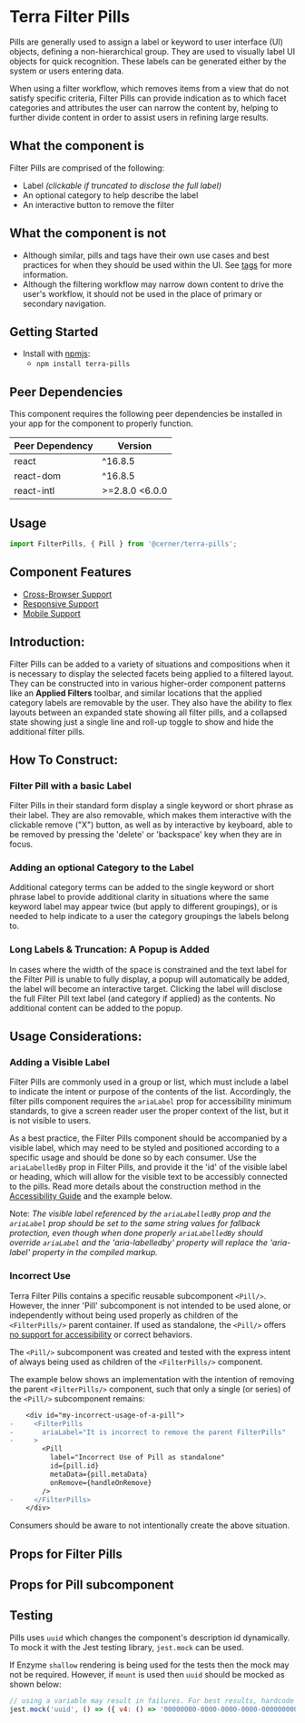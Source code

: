 


<Badge />

# Terra Filter Pills

Pills are generally used to assign a label or keyword to user interface (UI) objects, defining a non-hierarchical group. They are used to visually label UI objects for quick recognition. These labels can be generated either by the system or users entering data.

When using a filter workflow, which removes items from a view that do not satisfy specific criteria, Filter Pills can provide indication as to which facet categories and attributes the user can narrow the content by, helping to further divide content in order to assist users in refining large results.

## What the component is

Filter Pills are comprised of the following:

- Label _(clickable if truncated to disclose the full label)_
- An optional category to help describe the label
- An interactive button to remove the filter

## What the component is not

- Although similar, pills and tags have their own use cases and best practices for when they should be used within the UI. See [tags](https://engineering.cerner.com/terra-ui/components/terra-tag/tag/tag) for more information.
- Although the filtering workflow may narrow down content to drive the user's workflow, it should not be used in the place of primary or secondary navigation.

## Getting Started

- Install with [npmjs](https://www.npmjs.com):
  - `npm install terra-pills`

<!-- AUTO-GENERATED-CONTENT:START Peer Dependencies -->
## Peer Dependencies

This component requires the following peer dependencies be installed in your app for the component to properly function.

| Peer Dependency | Version |
|-|-|
| react | ^16.8.5 |
| react-dom | ^16.8.5 |
| react-intl | >=2.8.0 <6.0.0 |

<!-- AUTO-GENERATED-CONTENT:END -->

## Usage
```jsx
import FilterPills, { Pill } from '@cerner/terra-pills';
```

## Component Features

* [Cross-Browser Support](https://engineering.cerner.com/terra-ui/about/terra-ui/component-standards#cross-browser-support)
* [Responsive Support](https://engineering.cerner.com/terra-ui/about/terra-ui/component-standards#responsive-support)
* [Mobile Support](https://engineering.cerner.com/terra-ui/about/terra-ui/component-standards#mobile-support)

<Whitespace newline={5} />

## Introduction:

Filter Pills can be added to a variety of situations and compositions when it is necessary to display the selected facets being applied to a filtered layout. They can be constructed into in various higher-order component patterns like an **Applied Filters** toolbar, and similar locations that the applied category labels are removable by the user. They also have the ability to flex layouts between an expanded state showing all filter pills, and a collapsed state showing just a single line and roll-up toggle to show and hide the additional filter pills.

<AppliedFiltersExample title='Introduction to Filter Pills: Applied Filters Toolbar' />

<Whitespace newline={3} />

## How To Construct:

### Filter Pill with a basic Label

Filter Pills in their standard form display a single keyword or short phrase as their label. They are also removable, which makes them interactive with the clickable remove ("X") button, as well as by interactive by keyboard, able to be removed by pressing the 'delete' or 'backspace' key when they are in focus.

<BasicLabelExample title="Basic Label" />

<Whitespace />

### Adding an optional Category to the Label

Additional category terms can be added to the single keyword or short phrase label to provide additional clarity in situations where the same keyword label may appear twice (but apply to different groupings), or is needed to help indicate to a user the category groupings the labels belong to.

<CategoryLabelExample title="Adding a Label Category" />

<Whitespace />

### Long Labels & Truncation: A Popup is Added

In cases where the width of the space is constrained and the text label for the Filter Pill is unable to fully display, a popup will automatically be added, the label will become an interactive target. Clicking the label will disclose the full Filter Pill text label (and category if applied) as the contents. No additional content can be added to the popup.

<TruncatedLabelExample title="Selectable Label when Truncated" />

<Whitespace newline={3} />

## Usage Considerations:

### Adding a Visible Label

Filter Pills are commonly used in a group or list, which must include a label to indicate the intent or purpose of the contents of the list. Accordingly, the filter pills component requires the `ariaLabel` prop for accessibility minimum standards, to give a screen reader user the proper context of the list, but it is not visible to users.

<Notice variant="ux-recommendation" ariaLevel="3">

As a best practice, the Filter Pills component should be accompanied by a visible label, which may need to be styled and positioned according to a specific usage and should be done so by each consumer. Use the `ariaLabelledBy` prop in Filter Pills, and provide it the 'id' of the visible label or heading, which will allow for the visible text to be accessibly connected to the pills. Read more details about the construction method in the [Accessibility Guide](/components/cerner-terra-framework-docs/pills/accessibility-guide) and the example below.

</Notice>

Note: _The visible label referenced by the `ariaLabelledBy` prop and the `ariaLabel` prop should be set to the same string values for fallback protection, even though when done properly `ariaLabelledBy` should override `ariaLabel` and the 'aria-labelledby' property will replace the 'aria-label' property in the compiled markup._

<VisibleLabelExample title="Adding a Styled Label or Heading" />

<Whitespace />

### Incorrect Use

Terra Filter Pills contains a specific reusable subcomponent `<Pill/>`. However, the inner 'Pill' subcomponent is not intended to be used alone, or independently without being used properly as children of the `<FilterPills/>` parent container. If used as standalone, the `<Pill/>` offers [no support for accessibility](/components/cerner-terra-framework-docs/pills/accessibility-guide#concerns--hazards) or correct behaviors.

The `<Pill/>` subcomponent was created and tested with the express intent of always being used as children of the `<FilterPills/>` component.

<Notice variant="not-supported" ariaLevel="3">

The example below shows an implementation with the intention of removing the parent `<FilterPills/>` component, such that only a single (or series) of the `<Pill/>` subcomponent remains:

```diff
    <div id="my-incorrect-usage-of-a-pill">
-     <FilterPills
-       ariaLabel="It is incorrect to remove the parent FilterPills"
-     >
        <Pill
          label="Incorrect Use of Pill as standalone"
          id={pill.id}
          metaData={pill.metaData}
          onRemove={handleOnRemove}
        />
-     </FilterPills>
    </div>
```

Consumers should be aware to not intentionally create the above situation. 

</Notice>

<Whitespace newline={5} />

## Props for Filter Pills
<FilterPillsPropsTable />

## Props for Pill subcomponent
<PillsPropsTable />

## Testing

Pills uses `uuid` which changes the component's description id dynamically. To mock it with the Jest testing library, `jest.mock` can be used.

If Enzyme `shallow` rendering is being used for the tests then the mock may not be required. However, if `mount` is used then `uuid` should be mocked as shown below:

```js
// using a variable may result in failures. For best results, hardcode the mock return value.
jest.mock('uuid', () => ({ v4: () => '00000000-0000-0000-0000-000000000000' }));

```
